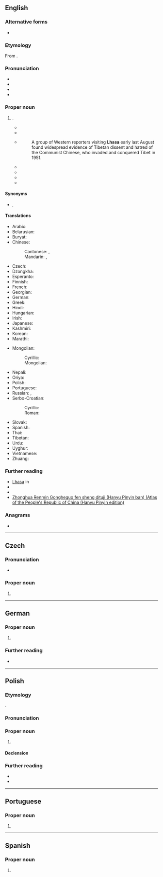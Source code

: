 {{also|Lhâsâ}}
==English==
{{wikipedia}}
{{commonscat}}

===Alternative forms===
* {{l|en|Lh'asa}}

===Etymology===
From {{bor|en|bo|ལྷ་ས}}.

===Pronunciation===
* {{IPA|en|/ˈlɑːsə/}}
* {{enPR|läʹsu̇|lǎʹsu̇}}
* {{audio|en|LL-Q1860 (eng)-Vealhurl-Lhasa.wav|Audio (UK)}}
* {{rhymes|en|ɑːsə|s=2}}

===Proper noun===
{{en-proper noun}}

# {{place|en|capital city|ar:Suf/Tibet|c/China}}.
#* {{quote-journal
|en
|year=1890
|month=October
|title=The Literature of Tibet
|url=https://archive.org/details/edinburghreview172londuoft/page/301/
|journal={{w|Edinburgh Review}}
|volume=CCCLII
|page=390
|pageurl=https://archive.org/details/edinburghreview172londuoft/page/390/
|passage=Tibetan literature is chiefly Buddhistic, but not wholly so. The capital of Tibet, '''Lhásá''' ('the seat of the gods'), is indeed the Rome of Buddhism, and in no other country does that religion attract higher patronage, and nowhere else is its philosophy more ardently studied. Nevertheless, the whole of the inhabitants are not Buddhists.
|brackets=on}}
#* {{quote-book
|en
|url=https://archive.org/details/in.ernet.dli.2015.39124/mode
|year=1905
|title=The Opening of Tibet: An Account of Lhasa and the Country and People of Central Tibet and of the Progress of the Mission Sent There by the English Government in the Year 1903-4
|author=Perceval Landon
|publisher=Doubleday, Page & Co.
|location=New York
|page=3
|pageurl=https://archive.org/details/in.ernet.dli.2015.39124/page/n25/mode/
|text=The earliest historical relic of the Tibetans—like that of many, perhaps of most, other races—is a weather-beaten stone, the Do-ring. It stands in the center of '''Lhasa''', across the courtyard in front of the western doors of the Cathedral or Jokang, beneath the famous willow-tree.}}
#* {{quote-journal
|en
|url=https://archive.org/details/sim_free-china-weekly_1983-10-09_24_40/
|date=October 10, 1983
|title=Crime Wave Sweeps Communist Mainland
|journal=Free China Weekly
|volume=XXIV
|issue=40
|location=[[Taipei]]
|issn=0016-0318
|oclc=1786626
|page=3
|pageurl=https://archive.org/details/sim_free-china-weekly_1983-10-09_24_40/page/n2/}}
#*:A group of Western reporters visiting '''Lhasa''' early last August found widespread evidence of Tibetan dissent and hatred of the Communist Chinese, who invaded and conquered Tibet in 1951.
#* {{quote-book
|en
|year=1992
|last=Nixon
|first=Richard
|authorlink=Richard Nixon
|chapter=The Pacific Triangle
|title=Seize the Moment
|url=https://archive.org/details/seizemomentameri00nixo/
|publisher={{w|Simon & Schuster}}
|ISBN=0-671-74343-0
|LCCN=91-37743
|OCLC=440652941
|page=180
|pageurl=https://archive.org/details/seizemomentameri00nixo/page/180/
|text=The outrage over the brutal killings of peaceful demonstrators in '''Lhasa''' in March 1989 quickly faded after the massacres in Beijing in June. While there is a limit to what we can do, we should do more than we have done.}}
#* {{quote-book|en|page=229|author=Hildegard Diemberger|title=When a Woman Becomes a Religious Dynasty: The Samding Dorje Phagmo of Tibet
|date=10 December 2007|publisher={{w|Columbia University Press}}|url= https://books.google.co.nz/books?id=oZ8UDxYpUCoC |LCCN=2007000291|OCLC=963516932|isbn= 9780231512466 |passage= The Magnificent Lady said, “Without relying on means and wisdom together, no enlightment is possible, but if both means and wisdom come together, enlightment can be achieved.” She said that she wanted to continue the journey to '''Lhasa'''. }}
#* {{quote-journal
|en
|date=June 5, 2021
|title=Fast track to the throne
|journal={{w|The Economist}}
|url=https://archive.org/details/the-economist-magazine-11th-june-2021/
|volume=439
|issue=9248
|issn=0013-0613
|oclc=1105186639
|page=36
|pageurl=https://archive.org/details/the-economist-magazine-11th-june-2021/page/36/
|text=The 37bn-yuan ($5.7bn) track extends from the region’s capital '''Lhasa''' eastward to the city of Nyingchi, which is Tibetan for “Throne of the Sun”.}}
#* {{seemoreCites|en}}

====Synonyms====
* {{q|from [[Mandarin Chinese]]}} {{l|en|Lasa}}, {{l|en|La-sa}}

====Translations====
{{trans-top|Capital of Tibet}}
* Arabic: {{t|ar|لَاسَا|f}}
* Belarusian: {{t|be|Лхаса|f}}
* Buryat: {{t|bua|Һаса}}
* Chinese:
*: Cantonese: {{t|yue|拉薩}}, {{t|yue|拉萨|tr=laai1 saat3}}
*: Mandarin: {{t+|cmn|拉薩|sc=Hani}}, {{t+|cmn|拉萨|tr=Lāsà|sc=Hani}}
* Czech: {{t+|cs|Lhasa|f}}
* Dzongkha: {{t-needed|dz}}
* Esperanto: {{t|eo|Lasao}}
* Finnish: {{t|fi|Lhasa}}
* French: {{t+|fr|Lhassa}}
* Georgian: {{t|ka|ლჰასა}}
* German: {{t|de|Lhasa}}
* Greek: {{t+|el|Λάσα}}
* Hindi: {{t+|hi|ल्हासा}}
* Hungarian: {{t+|hu|Lhásza}}
* Irish: {{t|ga|Lása|m}}
* Japanese: {{t|ja|ラサ|tr=Rasa}}
* Kashmiri: {{t-needed|ks}}
* Korean: {{t+|ko|^라싸}}
* Marathi: {{t|mr|ल्हासा}}
{{trans-mid}}
* Mongolian:
*: Cyrillic: {{t|mn|Лхас}}
*: Mongolian: {{t|mn|ᡀᠠᠰᠠ}}
* Nepali: {{t|ne|लासा}}
* Oriya: {{t+|or|ଲାସା}}
* Polish: {{t+|pl|Lhasa|f}}
* Portuguese: {{t|pt|Lassa}}
* Russian: {{t+|ru|Лха́са|f}}, {{t+|ru|Ла́са|f}}
* Serbo-Croatian:
*: Cyrillic: {{t|sh|Ласа|f}}
*: Roman: {{t|sh|Lasa|f}}
* Slovak: {{t|sk|Lhasa|f}}
* Spanish: {{t+|es|Lhasa}}
* Thai: {{t|th|ลาซา|tr=laasaa}}
* Tibetan: {{t|bo|ལྷ་ས}}
* Urdu: {{t-needed|ur}}
* Uyghur: {{t|ug|لخاسا}}
* Vietnamese: {{t|vi|Lhasa}}
* Zhuang: {{t|za|Lahsaz}}
{{trans-bottom}}

===Further reading===
* [https://www.britannica.com/place/Lhasa-China Lhasa] in ''{{w|Encyclopædia Britannica}}''
* {{R:Lexico|pos=pn}}
* {{R:Merriam-Webster Online}}
* [https://web.archive.org/web/20160326042712/https://www.paragonbook.com/html/browsesubj/fullcitation.cfm?item=35277 Zhonghua Renmin Gongheguo fen sheng dituji (Hanyu Pinyin ban) (Atlas of the People's Republic of China (Hanyu Pinyin edition)]

===Anagrams===
* {{anagrams|en|a=aahls|Lasha|Sahla|Salah|halas|salah|shala}}

----

==Czech==

===Pronunciation===
* {{cs-IPA}}

===Proper noun===
{{cs-proper noun|g=f}}

# {{place|cs|capital city|ar:Suf/Tibet|c/China|t1=Lhasa}}

----

==German==
{{wikipedia|lang=de}}

===Proper noun===
{{de-proper noun|toponym}}

# {{place|de|capital city|ar:Suf/Tibet|c/China|t1=Lhasa}}

===Further reading===
* {{R:Duden|Lhasa}}

----

==Polish==
{{wp|lang=pl}}

===Etymology===
{{bor+|pl|bo|ལྷ་ས}}.

===Pronunciation===
{{pl-p|lasa|h=Lha.sa|a=LL-Q809 (pol)-Olaf-Lhasa.wav}}

===Proper noun===
{{pl-proper noun|f}}

# {{place|pl|capital city|ar:Suf/Tibet|c/China|t1=Lhasa}}

====Declension====
{{pl-decl-noun-f|tantum=s}}

===Further reading===
* {{R:pl:WSJP}}
* {{R:pl:PWN}}

{{C|pl|Exonyms}}

----

==Portuguese==

===Proper noun===
{{pt-proper noun|f}}

# {{alternative form of|pt|Lassa}}

----

==Spanish==
{{wikipedia|lang=es}}

===Proper noun===
{{es-proper noun}}

# {{place|es|capital city|ar:Suf/Tibet|c/China|t1=Lhasa}}